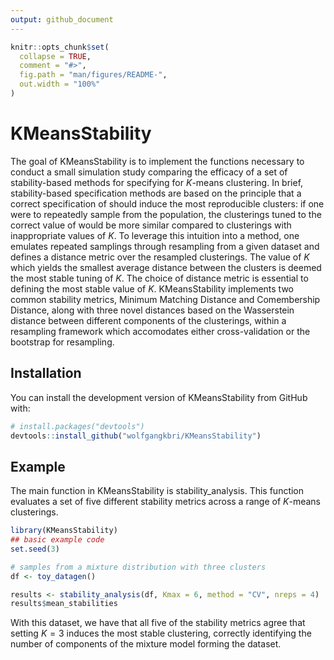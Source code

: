 ```yaml
---
output: github_document
---
```


<!-- README.md is generated from README.Rmd. Please edit that file -->

```r
knitr::opts_chunk$set(
  collapse = TRUE,
  comment = "#>",
  fig.path = "man/figures/README-",
  out.width = "100%"
)
```

# KMeansStability

<!-- badges: start -->
<!-- badges: end -->

The goal of KMeansStability is to implement the functions necessary to conduct a small simulation study comparing the efficacy of a set of stability-based methods for specifying for $K$-means clustering. In brief, stability-based specification methods are based on the principle that a correct specification of should induce the most reproducible clusters: if one were to repeatedly sample from the population, the clusterings tuned to the correct value of would be more similar compared to clusterings with inappropriate values of $K$. To leverage this intuition into a method, one emulates repeated samplings through resampling from a given dataset and defines a distance metric over the resampled clusterings. The value of $K$ which yields the smallest average distance between the clusters is deemed the most stable tuning of $K$. The choice of distance metric is essential to defining the most stable value of $K$. KMeansStability implements two common stability metrics, Minimum Matching Distance and Comembership Distance, along with three novel distances based on the Wasserstein distance between different components of the clusterings, within a resampling framework which accomodates either cross-validation or the bootstrap for resampling.

## Installation
You can install the development version of KMeansStability from GitHub with:

```r
# install.packages("devtools")
devtools::install_github("wolfgangkbri/KMeansStability")
```


## Example
The main function in KMeansStability is stability_analysis. This function evaluates a set of five different stability metrics across a range of $K$-means clusterings.

```r
library(KMeansStability)
## basic example code
set.seed(3)

# samples from a mixture distribution with three clusters
df <- toy_datagen() 

results <- stability_analysis(df, Kmax = 6, method = "CV", nreps = 4)
results$mean_stabilities
```

With this dataset, we have that all five of the stability metrics agree that setting $K=3$ induces the most stable clustering, correctly identifying the number of components of the mixture model forming the dataset.
